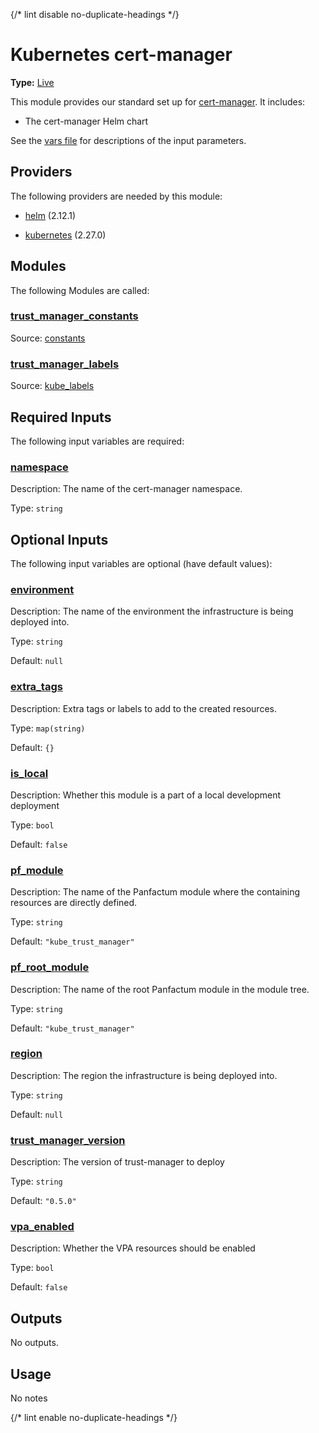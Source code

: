 {/* lint disable no-duplicate-headings */}

# Kubernetes cert-manager

**Type:** [Live](./overview)

This module provides our standard set up for [cert-manager](https://cert-manager.io/). It includes:

- The cert-manager Helm chart

See the [vars file](./vars.tf) for descriptions of the input parameters.

## Providers

The following providers are needed by this module:

-  [helm](https://registry.terraform.io/providers/hashicorp/helm/2.12.1/docs) (2.12.1)

-  [kubernetes](https://registry.terraform.io/providers/hashicorp/kubernetes/2.27.0/docs) (2.27.0)

## Modules

The following Modules are called:

### <a name="module_trust_manager_constants"></a> [trust\_manager\_constants](#module\_trust\_manager\_constants)

Source: [constants](./constants)


### <a name="module_trust_manager_labels"></a> [trust\_manager\_labels](#module\_trust\_manager\_labels)

Source: [kube_labels](./kube_labels)


## Required Inputs

The following input variables are required:

### <a name="input_namespace"></a> [namespace](#input\_namespace)

Description: The name of the cert-manager namespace.

Type: `string`

## Optional Inputs

The following input variables are optional (have default values):

### <a name="input_environment"></a> [environment](#input\_environment)

Description: The name of the environment the infrastructure is being deployed into.

Type: `string`

Default: `null`

### <a name="input_extra_tags"></a> [extra\_tags](#input\_extra\_tags)

Description: Extra tags or labels to add to the created resources.

Type: `map(string)`

Default: `{}`

### <a name="input_is_local"></a> [is\_local](#input\_is\_local)

Description: Whether this module is a part of a local development deployment

Type: `bool`

Default: `false`

### <a name="input_pf_module"></a> [pf\_module](#input\_pf\_module)

Description: The name of the Panfactum module where the containing resources are directly defined.

Type: `string`

Default: `"kube_trust_manager"`

### <a name="input_pf_root_module"></a> [pf\_root\_module](#input\_pf\_root\_module)

Description: The name of the root Panfactum module in the module tree.

Type: `string`

Default: `"kube_trust_manager"`

### <a name="input_region"></a> [region](#input\_region)

Description: The region the infrastructure is being deployed into.

Type: `string`

Default: `null`

### <a name="input_trust_manager_version"></a> [trust\_manager\_version](#input\_trust\_manager\_version)

Description: The version of trust-manager to deploy

Type: `string`

Default: `"0.5.0"`

### <a name="input_vpa_enabled"></a> [vpa\_enabled](#input\_vpa\_enabled)

Description: Whether the VPA resources should be enabled

Type: `bool`

Default: `false`

## Outputs

No outputs.

## Usage

No notes

{/* lint enable no-duplicate-headings */}
